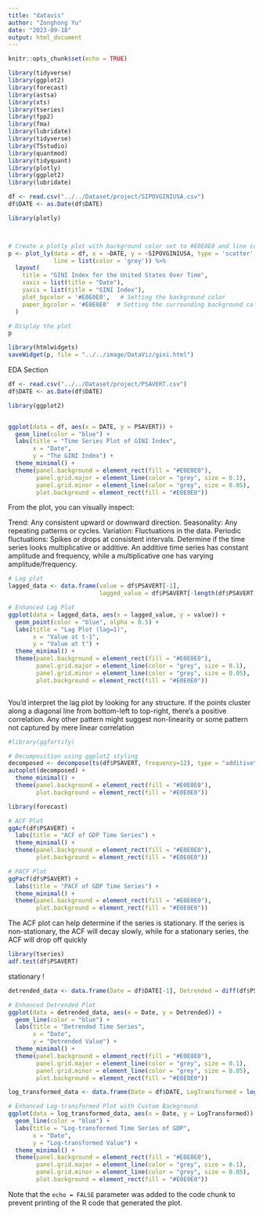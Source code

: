 ---
title: "datavis"
author: "Zonghong Yu"
date: "2023-09-18"
output: html_document
---

```{r setup, include=FALSE}
knitr::opts_chunk$set(echo = TRUE)
```

```{r}
library(tidyverse)
library(ggplot2)
library(forecast)
library(astsa) 
library(xts)
library(tseries)
library(fpp2)
library(fma)
library(lubridate)
library(tidyverse)
library(TSstudio)
library(quantmod)
library(tidyquant)
library(plotly)
library(ggplot2)
library(lubridate)
```


```{r, echo=FALSE, results='hide',warning=FALSE,message=FALSE}
df <- read.csv("../../Dataset/project/SIPOVGINIUSA.csv")
df$DATE <- as.Date(df$DATE)

```

```{r, echo=FALSE,warning=FALSE,message=FALSE}

library(plotly)



# Create a plotly plot with background color set to #E0E0E0 and line color set to grey
p <- plot_ly(data = df, x = ~DATE, y = ~SIPOVGINIUSA, type = 'scatter', mode = 'lines', 
             line = list(color = 'grey')) %>%
  layout(
    title = "GINI Index for the United States Over Time",
    xaxis = list(title = "Date"),
    yaxis = list(title = "GINI Index"),
    plot_bgcolor = '#E0E0E0',   # Setting the background color
    paper_bgcolor = '#E0E0E0'  # Setting the surrounding background color
  )

# Display the plot
p

```   


```{r, echo=FALSE}
library(htmlwidgets)
saveWidget(p, file = "../../image/DataViz/gini.html")

```






EDA Section


```{r, echo=FALSE, results='hide',warning=FALSE,message=FALSE}
df <- read.csv("../../Dataset/project/PSAVERT.csv")
df$DATE <- as.Date(df$DATE)

```

```{r,warning=FALSE}
library(ggplot2)


ggplot(data = df, aes(x = DATE, y = PSAVERT)) +
  geom_line(color = "blue") +
  labs(title = "Time Series Plot of GINI Index",
       x = "Date", 
       y = "The GINI Index") +
  theme_minimal() +
  theme(panel.background = element_rect(fill = "#E0E0E0"),
        panel.grid.major = element_line(color = "grey", size = 0.1),
        panel.grid.minor = element_line(color = "grey", size = 0.05),
        plot.background = element_rect(fill = "#E0E0E0"))


```
From the plot, you can visually inspect:

Trend: Any consistent upward or downward direction.
Seasonality: Any repeating patterns or cycles.
Variation: Fluctuations in the data.
Periodic fluctuations: Spikes or drops at consistent intervals.
Determine if the time series looks multiplicative or additive. An additive time series has constant amplitude and frequency, while a multiplicative one has varying amplitude/frequency.

```{r}
# Lag plot
lagged_data <- data.frame(value = df$PSAVERT[-1],
                          lagged_value = df$PSAVERT[-length(df$PSAVERT)])

# Enhanced Lag Plot
ggplot(data = lagged_data, aes(x = lagged_value, y = value)) +
  geom_point(color = "blue", alpha = 0.5) +
  labs(title = "Lag Plot (lag=1)",
       x = "Value at t-1",
       y = "Value at t") +
  theme_minimal() +
  theme(panel.background = element_rect(fill = "#E0E0E0"),
        panel.grid.major = element_line(color = "grey", size = 0.1),
        panel.grid.minor = element_line(color = "grey", size = 0.05),
        plot.background = element_rect(fill = "#E0E0E0"))



```
You'd interpret the lag plot by looking for any structure. If the points cluster along a diagonal line from bottom-left to top-right, there's a positive correlation. Any other pattern might suggest non-linearity or some pattern not captured by mere linear correlation

```{r}
#library(ggfortify)

# Decomposition using ggplot2 styling
decomposed <- decompose(ts(df$PSAVERT, frequency=12), type = "additive")
autoplot(decomposed) + 
  theme_minimal() +
  theme(panel.background = element_rect(fill = "#E0E0E0"),
        plot.background = element_rect(fill = "#E0E0E0"))

```
```{r}
library(forecast)

# ACF Plot
ggAcf(df$PSAVERT) +
  labs(title = "ACF of GDP Time Series") +
  theme_minimal() +
  theme(panel.background = element_rect(fill = "#E0E0E0"),
        plot.background = element_rect(fill = "#E0E0E0"))

# PACF Plot
ggPacf(df$PSAVERT) +
  labs(title = "PACF of GDP Time Series") +
  theme_minimal() +
  theme(panel.background = element_rect(fill = "#E0E0E0"),
        plot.background = element_rect(fill = "#E0E0E0"))

```
The ACF plot can help determine if the series is stationary. If the series is non-stationary, the ACF will decay slowly, while for a stationary series, the ACF will drop off quickly


```{r}
library(tseries)
adf.test(df$PSAVERT)


```

stationary !

```{r}
detrended_data <- data.frame(Date = df$DATE[-1], Detrended = diff(df$PSAVERT))

# Enhanced Detrended Plot
ggplot(data = detrended_data, aes(x = Date, y = Detrended)) +
  geom_line(color = "blue") +
  labs(title = "Detrended Time Series",
       x = "Date",
       y = "Detrended Value") +
  theme_minimal() +
  theme(panel.background = element_rect(fill = "#E0E0E0"),
        panel.grid.major = element_line(color = "grey", size = 0.1),
        panel.grid.minor = element_line(color = "grey", size = 0.05),
        plot.background = element_rect(fill = "#E0E0E0"))

```


```{r,warning=FALSE}
log_transformed_data <- data.frame(Date = df$DATE, LogTransformed = log(df$PSAVERT))

# Enhanced Log-transformed Plot with Custom Background
ggplot(data = log_transformed_data, aes(x = Date, y = LogTransformed)) +
  geom_line(color = "blue") +
  labs(title = "Log-transformed Time Series of GDP",
       x = "Date",
       y = "Log-transformed Value") +
  theme_minimal() +
  theme(panel.background = element_rect(fill = "#E0E0E0"),
        panel.grid.major = element_line(color = "grey", size = 0.1),
        panel.grid.minor = element_line(color = "grey", size = 0.05),
        plot.background = element_rect(fill = "#E0E0E0"))

```

Note that the `echo = FALSE` parameter was added to the code chunk to prevent printing of the R code that generated the plot.

